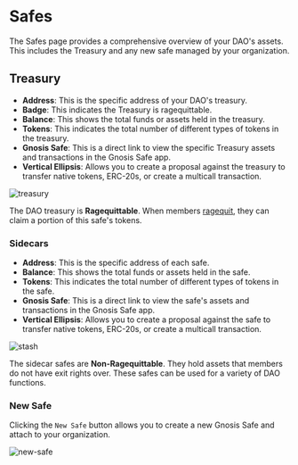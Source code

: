 # Safes

The Safes page provides a comprehensive overview of your DAO's assets. This includes the Treasury and any new safe managed by your organization.

## Treasury

- **Address**: This is the specific address of your DAO's treasury.
- **Badge**: This indicates the Treasury is ragequittable.
- **Balance**: This shows the total funds or assets held in the treasury.
- **Tokens**: This indicates the total number of different types of tokens in the treasury.
- **Gnosis Safe**: This is a direct link to view the specific Treasury assets and transactions in the Gnosis Safe app.
- **Vertical Ellipsis**: Allows you to create a proposal against the treasury to transfer native tokens, ERC-20s, or create a multicall transaction.

![treasury](https://github.com/0xBootleggers/user-guide/assets/522182/b3628de8-21dc-4d9e-99d2-635900cf6fc5)

The DAO treasury is **Ragequittable**. When members [ragequit](../glossary#ragequit), they can claim a portion of this safe's tokens.

### Sidecars

- **Address**: This is the specific address of each safe.
- **Balance**: This shows the total funds or assets held in the safe.
- **Tokens**: This indicates the total number of different types of tokens in the safe.
- **Gnosis Safe**: This is a direct link to view the safe's assets and transactions in the Gnosis Safe app.
- **Vertical Ellipsis**: Allows you to create a proposal against the safe to transfer native tokens, ERC-20s, or create a multicall transaction.

![stash](https://github.com/0xBootleggers/user-guide/assets/522182/71d677a1-fce7-4499-96d2-fbe96a78570b)

The sidecar safes are **Non-Ragequittable**. They hold assets that members do not have exit rights over. These safes can be used for a variety of DAO functions.

### New Safe

Clicking the `New Safe` button allows you to create a new Gnosis Safe and attach to your organization.

![new-safe](https://github.com/0xBootleggers/user-guide/assets/522182/5f5a77a5-e8e2-4c64-96a3-ea75cd260dbc)
